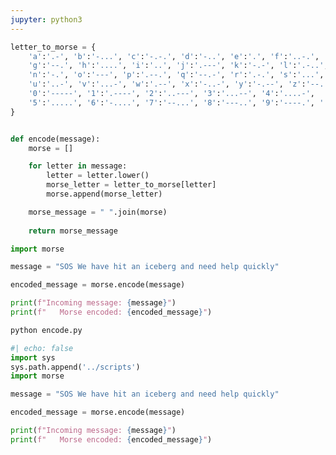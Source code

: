 ```yaml
---
jupyter: python3
---
```


```python
letter_to_morse = {
    'a':'.-', 'b':'-...', 'c':'-.-.', 'd':'-..', 'e':'.', 'f':'..-.', 
    'g':'--.', 'h':'....', 'i':'..', 'j':'.---', 'k':'-.-', 'l':'.-..', 'm':'--', 
    'n':'-.', 'o':'---', 'p':'.--.', 'q':'--.-', 'r':'.-.', 's':'...', 't':'-',
    'u':'..-', 'v':'...-', 'w':'.--', 'x':'-..-', 'y':'-.--', 'z':'--..',
    '0':'-----', '1':'.----', '2':'..---', '3':'...--', '4':'....-',
    '5':'.....', '6':'-....', '7':'--...', '8':'---..', '9':'----.', ' ':'/'
}


def encode(message):
    morse = []

    for letter in message:
        letter = letter.lower()
        morse_letter = letter_to_morse[letter]
        morse.append(morse_letter)

    morse_message = " ".join(morse)
    
    return morse_message
```

```python
import morse

message = "SOS We have hit an iceberg and need help quickly"

encoded_message = morse.encode(message)

print(f"Incoming message: {message}")
print(f"   Morse encoded: {encoded_message}")
```

```.bash
python encode.py
```

```python
#| echo: false
import sys
sys.path.append('../scripts')
import morse

message = "SOS We have hit an iceberg and need help quickly"

encoded_message = morse.encode(message)

print(f"Incoming message: {message}")
print(f"   Morse encoded: {encoded_message}")
```


